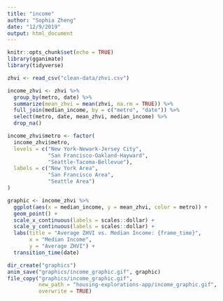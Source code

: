 ```yaml
---
title: "income"
author: "Sophia Zheng"
date: "12/9/2019"
output: html_document
---
```


```r
knitr::opts_chunk$set(echo = TRUE)
library(gganimate)
library(tidyverse)

zhvi <- read_csv("clean-data/zhvi.csv")
```

```r
income_zhvi <- zhvi %>% 
  group_by(metro, date) %>% 
  summarize(mean_zhvi = mean(zhvi, na.rm = TRUE)) %>% 
  full_join(median_income, by = c("metro", "date")) %>% 
  select(metro, date, mean_zhvi, median_income) %>% 
  drop_na()

income_zhvi$metro <- factor(
  income_zhvi$metro,
  levels = c("New York-Newark-Jersey City",
             "San Francisco-Oakland-Hayward",
             "Seattle-Tacoma-Bellevue"),
  labels = c("New York Area",
             "San Francisco Area",
             "Seattle Area")
)

graphic <- income_zhvi %>%
  ggplot(aes(x = median_income, y = mean_zhvi, color = metro)) +
  geom_point() +
  scale_x_continuous(labels = scales::dollar) + 
  scale_y_continuous(labels = scales::dollar) + 
  labs(title = "Average ZHVI vs. Median Income: {frame_time}",
       x = "Median Income",
       y = "Average ZHVI") +
  transition_time(date)
```


```r
dir_create("graphics")
anim_save("graphics/income_graphic.gif", graphic)
file_copy("graphics/income_graphic.gif", 
          new_path = "housing-explorations-app/income_graphic.gif", 
          overwrite = TRUE)
```

